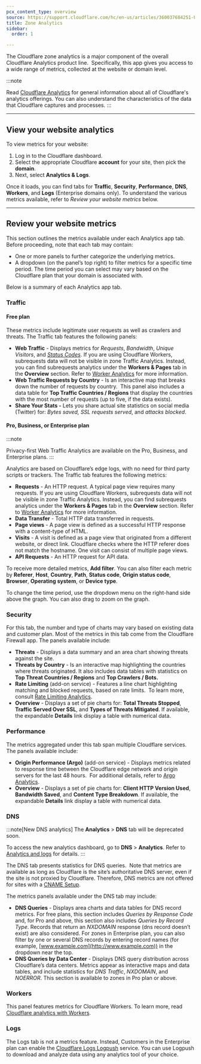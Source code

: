 ```yaml
---
pcx_content_type: overview
source: https://support.cloudflare.com/hc/en-us/articles/360037684251-Understanding-Cloudflare-Site-Analytics
title: Zone Analytics
sidebar:
  order: 1

---
```




The Cloudflare zone analytics is a major component of the overall Cloudflare Analytics product line.  Specifically, this app gives you access to a wide range of metrics, collected at the website or domain level.

:::note

Read [Cloudflare Analytics](/analytics/faq/about-analytics/)
for general information about all of Cloudflare's analytics offerings.
You can also understand the characteristics of the data that Cloudflare
captures and processes.
:::

***

## View your website analytics

To view metrics for your website:

1. Log in to the Cloudflare dashboard.
2. Select the appropriate Cloudflare **account** for your site, then pick the **domain**.
3. Next, select **Analytics & Logs**.

Once it loads, you can find tabs for **Traffic**, **Security**, **Performance**, **DNS**, **Workers**, and **Logs** (Enterprise domains only). To understand the various metrics available, refer to *Review your website metrics* below.

***

## Review your website metrics

This section outlines the metrics available under each Analytics app tab. Before proceeding, note that each tab may contain:

* One or more panels to further categorize the underlying metrics.
* A dropdown (on the panel’s top right) to filter metrics for a specific time period. The time period you can select may vary based on the Cloudflare plan that your domain is associated with.

Below is a summary of each Analytics app tab.

### Traffic

#### Free plan

These metrics include legitimate user requests as well as crawlers and threats. The Traffic tab features the following panels: 

* **Web Traffic** - Displays metrics for *Requests*, *Bandwidth*, *Unique Visitors*, and [*Status Codes*](/analytics/account-and-zone-analytics/status-codes/). If you are using Cloudflare Workers, subrequests data will not be visible in zone Traffic Analytics. Instead, you can find subrequests analytics under the **Workers & Pages** tab in the **Overview** section. Refer to [Worker Analytics](/analytics/account-and-zone-analytics/analytics-with-workers/#worker-analytics) for more information.
* **Web Traffic Requests by Country** - Is an interactive map that breaks down the number of requests by country.  This panel also includes a data table for **Top Traffic Countries / Regions** that display the countries with the most number of requests (up to five, if the data exists).
* **Share Your Stats -** Lets you share actual site statistics on social media (Twitter) for: *Bytes saved,* *SSL requests served*, and *attacks blocked*.

#### Pro, Business, or Enterprise plan

:::note

Privacy-first Web Traffic Analytics are available on the Pro, Business,
and Enterprise plans.
:::

Analytics are based on Cloudflare’s edge logs, with no need for third party scripts or trackers. The Traffic tab features the following metrics:

* **Requests** - An HTTP request. A typical page view requires many requests. If you are using Cloudflare Workers, subrequests data will not be visible in zone Traffic Analytics. Instead, you can find subrequests analytics under the **Workers & Pages** tab in the **Overview** section. Refer to [Worker Analytics](/analytics/account-and-zone-analytics/analytics-with-workers/#worker-analytics) for more information.
* **Data Transfer** - Total HTTP data transferred in requests.
* **Page views** - A page view is defined as a successful HTTP response with a content-type of HTML. 
* **Visits** - A visit is defined as a page view that originated from a different website, or direct link. Cloudflare checks where the HTTP referer does not match the hostname. One visit can consist of multiple page views. 
* **API Requests** - An HTTP request for API data.

To receive more detailed metrics, **Add filter**. You can also filter each metric by **Referer**, **Host**, **Country**, **Path**, **Status code**, **Origin status code**, **Browser**, **Operating system**, or **Device type**. 

To change the time period, use the dropdown menu on the right-hand side above the graph. You can also drag to zoom on the graph.

### Security

For this tab, the number and type of charts may vary based on existing data and customer plan. Most of the metrics in this tab come from the Cloudflare Firewall app. The panels available include:

* **Threats** - Displays a data summary and an area chart showing threats against the site.
* **Threats by Country** - Is an interactive map highlighting the countries where threats originated. It also includes data tables with statistics on **Top Threat Countries / Regions** and **Top Crawlers / Bots.**
* **Rate Limiting** (add-on service) - Features a line chart highlighting matching and blocked requests, based on rate limits.  To learn more, consult [Rate Limiting Analytics](/waf/reference/legacy/old-rate-limiting/#analytics).
* **Overview** - Displays a set of pie charts for: **Total Threats Stopped**, **Traffic Served Over SSL**, and **Types of Threats Mitigated**. If available, the expandable **Details** link display a table with numerical data.

### Performance

The metrics aggregated under this tab span multiple Cloudflare services.  The panels available include:

* **Origin Performance (Argo)** (add-on service) - Displays metrics related to response time between the Cloudflare edge network and origin servers for the last 48 hours.  For additional details, refer to [Argo Analytics](/argo-smart-routing/analytics/).
* **Overview** - Displays a set of pie charts for: **Client HTTP Version Used**, **Bandwidth Saved**, and **Content Type Breakdown**. If available, the expandable **Details** link display a table with numerical data.

### DNS <Badge text="Legacy" variant="caution" size="medium" />

:::note[New DNS analytics]
The **Analytics** > **DNS** tab will be deprecated soon.

To access the new analytics dashboard, go to **DNS** > **Analytics**. Refer to [Analytics and logs](/dns/additional-options/analytics/) for details.
:::

The DNS tab presents statistics for DNS queries.  Note that metrics are available as long as Cloudflare is the site’s authoritative DNS server, even if the site is not proxied by Cloudflare. Therefore, DNS metrics are not offered for sites with a [CNAME Setup](/dns/zone-setups/partial-setup/).

The metrics panels available under the DNS tab may include:

* **DNS Queries** - Displays area charts and data tables for DNS record metrics. For free plans, this section includes *Queries by Response Code* and, for Pro and above, this section also includes *Queries by Record Type*. Records that return an *NXDOMAIN* response (dns record doesn’t exist) are also considered. For zones in Enterprise plan, you can also filter by one or several DNS records by entering record names (for example, [www.example.com](http://www.example.com)) in the dropdown near the top.
* **DNS Queries by Data Center** - Displays DNS query distribution across Cloudflare’s data centers. Metrics appear as interactive maps and data tables, and include statistics for *DNS Traffic*, *NXDOMAIN*, and *NOERROR*. This section is available to zones in Pro plan or above.

### Workers

This panel features metrics for Cloudflare Workers. To learn more, read [Cloudflare analytics with Workers](/analytics/account-and-zone-analytics/analytics-with-workers/).

### Logs

The Logs tab is not a metrics feature. Instead, Customers in the Enterprise plan can enable the [Cloudflare Logs Logpush](/logs/about/) service. You can use Logpush to download and analyze data using any analytics tool of your choice. 
